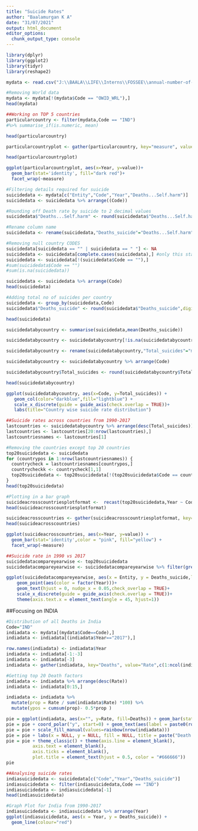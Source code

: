---
title: "Suicide Rates"
author: "Baalamurgan K A"
date: "31/07/2021"
output: html_document
editor_options: 
  chunk_output_type: console
---


```{r echo = T, results = 'hide'}
library(dplyr)
library(ggplot2)
library(tidyr)
library(reshape2)
```

```{r}
mydata <- read.csv("J:\\BAALA\\LIFE\\Interns\\FOSSEE\\annual-number-of-deaths-by-cause.csv")

#Removing World data
mydata <- mydata[!(mydata$Code == "OWID_WRL"),]
head(mydata)
```

```{r}
##Working on TOP 5 countries
particularcountry <- filter(mydata,Code == "IND")
#%>% summarise_if(is.numeric, mean)

head(particularcountry)

particularcountryplot <- gather(particularcountry, key="measure", value="value",c(4:ncol(particularcountry))) 

head(particularcountryplot)

ggplot(particularcountryplot, aes(x=Year, y=value))+
  geom_bar(stat='identity', fill="dark red")+
  facet_wrap(~measure)
```

```{r}
#Filtering details required for suicide 
suicidedata <- mydata[c("Entity","Code","Year","Deaths...Self.harm")]
suicidedata <- suicidedata %>% arrange((Code))

#Rounding off Death rate by suicide to 2 decimal values
suicidedata$"Deaths...Self.harm" <- round(suicidedata$"Deaths...Self.harm",digits=2)

#Rename column name
suicidedata <- rename(suicidedata,"Deaths_suicide"="Deaths...Self.harm")

#Removing null country CODES
suicidedata[suicidedata == "" | suicidedata == " "] <- NA 
suicidedata <- suicidedata[complete.cases(suicidedata),] #only this statement is not removing the blank cells
suicidedata <- suicidedata[!(suicidedata$Code == ""),]
#sum(suicidedata$Code == "")
#sum(is.na(suicidedata))

suicidedata <- suicidedata %>% arrange(Code)
head(suicidedata)
```

```{r}
#Adding total no of suicides per country
suicidedata <- group_by(suicidedata,Code)
suicidedata$"Deaths_suicide" <- round(suicidedata$"Deaths_suicide",digits=2)

head(suicidedata)
```

```{r}
suicidedatabycountry <- summarise(suicidedata,mean(Deaths_suicide))

suicidedatabycountry <- suicidedatabycountry[!is.na(suicidedatabycountry$"mean(Deaths_suicide)"),]

suicidedatabycountry <- rename(suicidedatabycountry,"Total_suicides"="mean(Deaths_suicide)")

suicidedatabycountry <- suicidedatabycountry %>% arrange(Code)

suicidedatabycountry$Total_suicides <- round(suicidedatabycountry$Total_suicides,digits=2)

head(suicidedatabycountry)

ggplot(suicidedatabycountry, aes(x=Code, y=Total_suicides)) + 
   geom_col(color="darkblue",fill="lightblue") + 
   scale_x_discrete(guide = guide_axis(check.overlap = TRUE))+
   labs(title="Country wise suicide rate distribution")
```


```{r}
##Suicide rates across countries from 1990-2017
lastcountries <- suicidedatabycountry %>% arrange(desc(Total_suicides))
lastcountries <- lastcountries[20:nrow(lastcountries),]
lastcountriesnames <- lastcountries[1]

#Removing the countries except top 20 countries
top20suicidedata <- suicidedata
for (countrypos in 1:nrow(lastcountriesnames)) {
  countrycheck = lastcountriesnames[countrypos,]
  countrycheckk <- countrycheck[1,1]
  top20suicidedata <- top20suicidedata[!(top20suicidedata$Code == countrycheckk[[1]]),]
}
head(top20suicidedata)

#Plotting in a bar graph
suicideacrosscountriesplotformat <-  recast(top20suicidedata,Year ~ Code, id.var = c("Entity","Year","Code"))
head(suicideacrosscountriesplotformat)

suicideacrosscountries <- gather(suicideacrosscountriesplotformat, key="measure", value="value",c(2:ncol(testsuicide)))
head(suicideacrosscountries)

ggplot(suicideacrosscountries, aes(x=Year, y=value)) +
  geom_bar(stat='identity',color = "pink", fill="yellow") +
  facet_wrap(~measure)
```

```{r}
##Suicide rate in 1990 vs 2017
suicidedatacompareyearwise <- top20suicidedata
suicidedatacompareyearwise <- suicidedatacompareyearwise %>% filter(grepl('1990|2017', Year))

ggplot(suicidedatacompareyearwise, aes(x = Entity, y = Deaths_suicide,label = Year)) +
    geom_point(aes(color = factor(Year)))+
    geom_text(hjust = 0, nudge_x = 0.05,check_overlap = TRUE)+
    scale_x_discrete(guide = guide_axis(check.overlap = TRUE))+
    theme(axis.text.x = element_text(angle = 45, hjust=1))
```

##Focusing on INDIA
```{r}
#Distribution of all Deaths in India
Code="IND"
indiadata <- mydata[(mydata$Code==Code),]
indiadata <- indiadata[(indiadata$Year=="2017"),]

row.names(indiadata) <- indiadata$Year
indiadata <- indiadata[-1:-3]
indiadata <- indiadata[-3]
indiadata <- gather(indiadata, key="Deaths", value="Rate",c(1:ncol(indiadata)))
```

```{r}
#Getting top 20 Death factors
indiadata <- indiadata %>% arrange(desc(Rate))
indiadata <- indiadata[0:15,]

indiadata <- indiadata %>% 
  mutate(prop = Rate / sum(indiadata$Rate) *100) %>%
  mutate(ypos = cumsum(prop)- 0.5*prop )

pie = ggplot(indiadata, aes(x="", y=Rate, fill=Deaths)) + geom_bar(stat="identity", width=1)
pie = pie + coord_polar("y", start=0) + geom_text(aes(label = paste0(round(prop), "%")), position = position_stack(vjust = 0.5),check_overlap = TRUE,size=3)
pie = pie + scale_fill_manual(values=rainbow(nrow(indiadata)))
pie = pie + labs(x = NULL, y = NULL, fill = NULL, title = paste("Death Share across",Code))
pie = pie + theme_classic() + theme(axis.line = element_blank(),
          axis.text = element_blank(),
          axis.ticks = element_blank(),
          plot.title = element_text(hjust = 0.5, color = "#666666"))
pie
```

```{r}
##Analysing suicide rates
indiasuicidedata <- suicidedata[c("Code","Year","Deaths_suicide")]
indiasuicidedata <- filter(indiasuicidedata,Code == "IND")
indiasuicidedata <- indiasuicidedata[-1]
head(indiasuicidedata)

#Graph Plot for India from 1990-2017
indiasuicidedata <- indiasuicidedata %>% arrange(Year)
ggplot(indiasuicidedata, aes(x = Year, y = Deaths_suicide)) +
  geom_line(colour="red")
```
